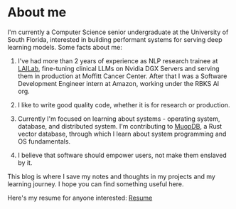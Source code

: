 # About me

I'm currently a Computer Science senior undergraduate at the University of South Florida, interested in building performant systems for serving deep learning models. Some facts about me:

1. I've had more than 2 years of experience as NLP research trainee at [LAILab](https://lab.moffitt.org/thieu/), fine-tuning clinical LLMs on Nvidia DGX Servers and serving them in production at Moffitt Cancer Center. After that I was a Software Development Engineer intern at Amazon, working under the RBKS AI org.

2. I like to write good quality code, whether it is for research or production.

3. Currently I'm focused on learning about systems - operating system, database, and distributed system.
   I'm contributing to [MuopDB](https://github.com/hicder/muopdb), a Rust vector database, through which I learn about system programming and OS fundamentals.

4. I believe that software should empower users, not make them enslaved by it.

This blog is where I save my notes and thoughts in my projects and my learning journey. I hope you can find something useful here.

Here's my resume for anyone interested: [Resume](/blogs/resume.pdf)
